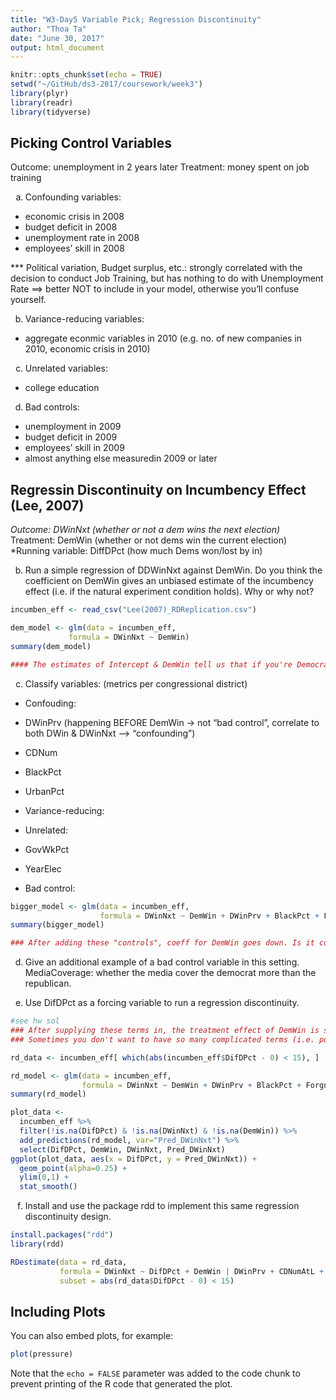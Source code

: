 ---
title: "W3-Day5 Variable Pick; Regression Discontinuity"
author: "Thoa Ta"
date: "June 30, 2017"
output: html_document
---

```{r setup, include=FALSE}
knitr::opts_chunk$set(echo = TRUE)
setwd("~/GitHub/ds3-2017/coursework/week3")
library(plyr)
library(readr)
library(tidyverse)
```

## Picking Control Variables

Outcome: unemployment in 2 years later
Treatment: money spent on job training

(a) Confounding variables:
- economic crisis in 2008
- budget deficit in 2008
- unemployment rate in 2008
- employees' skill in 2008

*** Political variation, Budget surplus, etc.: strongly correlated with the decision to conduct Job Training, but has nothing to do with Unemployment Rate ==> better NOT to include in your model, otherwise you'll confuse yourself.

(b) Variance-reducing variables:
- aggregate econmic variables in 2010 (e.g. no. of new companies in 2010, economic crisis in 2010)

(c) Unrelated variables:
- college education 

(d) Bad controls: 
- unemployment in 2009
- budget deficit in 2009
- employees' skill in 2009
- almost anything else measuredin 2009 or later

## Regressin Discontinuity on Incumbency Effect (Lee, 2007)
*Outcome: DWinNxt (whether or not a dem wins the next election)
*Treatment: DemWin (whether or not dems win the current election) 
*Running variable: DiffDPct (how much Dems won/lost by in)

(b) Run a simple regression of DDWinNxt against DemWin. Do you think the coefficient on DemWin gives an unbiased estimate of the incumbency effect (i.e. if the natural experiment condition holds). Why or why not?

```{r b}
incumben_eff <- read_csv("Lee(2007)_RDReplication.csv")

dem_model <- glm(data = incumben_eff,
             formula = DWinNxt ~ DemWin)
summary(dem_model)

#### The estimates of Intercept & DemWin tell us that if you're Democrat
```
(c) Classify variables: (metrics per congressional district)
* Confouding:  
- DWinPrv (happening BEFORE DemWin -> not "bad control", correlate to both DWin & DWinNxt --> "confounding")
- CDNum
- BlackPct
- UrbanPct

* Variance-reducing:

* Unrelated: 
- GovWkPct
- YearElec

* Bad control: 
```{r c}
bigger_model <- glm(data = incumben_eff,
                    formula = DWinNxt ~ DemWin + DWinPrv + BlackPct + ForgnPct)
summary(bigger_model)

### After adding these "controls", coeff for DemWin goes down. Is it completely unbiased yet?
```
(d) Give an additional example of a bad control variable in this setting.
MediaCoverage: whether the media cover the democrat more than the republican.

(e) Use DifDPct as a forcing variable to run a regression discontinuity.

```{r e}

#see hw sol
### After supplying these terms in, the treatment effect of DemWin is significantly lowered.
### Sometimes you don't want to have so many complicated terms (i.e. poly too high) if your data set is small. 

rd_data <- incumben_eff[ which(abs(incumben_eff$DifDPct - 0) < 15), ]

rd_model <- glm(data = incumben_eff,
                formula = DWinNxt ~ DemWin + DWinPrv + BlackPct + ForgnPct) #DWinNxt ~ DemWin + DWinPrv + CDNumAtL + BlackPct + UrbanPct)
summary(rd_model)

plot_data <-
  incumben_eff %>%
  filter(!is.na(DifDPct) & !is.na(DWinNxt) & !is.na(DemWin)) %>%
  add_predictions(rd_model, var="Pred_DWinNxt") %>%
  select(DifDPct, DemWin, DWinNxt, Pred_DWinNxt)
ggplot(plot_data, aes(x = DifDPct, y = Pred_DWinNxt)) +
  geom_point(alpha=0.25) +
  ylim(0,1) +
  stat_smooth()
```
(f) Install and use the package rdd to implement this same regression discontinuity design.
``` {r use package}
install.packages("rdd")
library(rdd)

RDestimate(data = rd_data,
           formula = DWinNxt ~ DifDPct + DemWin | DWinPrv + CDNumAtL + BlackPct + UrbanPct,
           subset = abs(rd_data$DifDPct - 0) < 15)
```

## Including Plots

You can also embed plots, for example:

```{r pressure, echo=FALSE}
plot(pressure)
```

Note that the `echo = FALSE` parameter was added to the code chunk to prevent printing of the R code that generated the plot.
